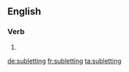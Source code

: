 ==English==

===Verb===
{{head|en}}

# {{present participle of|sublet}}

[[de:subletting]]
[[fr:subletting]]
[[ta:subletting]]